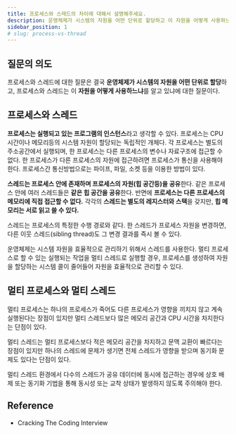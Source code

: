 ```yaml
---
title: 프로세스와 스레드의 차이에 대해서 설명해주세요.
description: 운영체제가 시스템의 자원을 어떤 단위로 할당하고 이 자원을 어떻게 사용하느냐에 대한 질문입니다.
sidebar_position: 1
# slug: process-vs-thread
---
```


## 질문의 의도

프로세스와 스레드에 대한 질문은 결국 **운영체제가 시스템의 자원을 어떤 단위로 할당**하고,
프로세스와 스레드는 이 **자원을 어떻게 사용하느냐**를 알고 있냐에 대한 질문이다.

## 프로세스와 스레드

**프로세스는 실행되고 있는 프로그램의 인스턴스**라고 생각할 수 있다.
프로세스는 CPU 시간이나 메모리등의 시스템 자원이 할당되는 독립적인 개체다.
각 프로세스는 별도의 주소공간에서 실행되며, 한 프로세스는 다른 프로세스의 변수나 자료구조에 접근할 수 없다.
한 프로세스가 다른 프로세스의 자원에 접근하려면 프로세스가 통신을 사용해야 한다.
프로세스간 통신방법으로는 파이프, 파일, 소켓 등을 이용한 방법이 있다.

**스레드는 프로세스 안에 존재하며 프로세스의 자원(힙 공간등)을 공유**한다.
같은 프로세스 안에 여러 스레드들은 **같은 힙 공간을 공유**한다.
반면에 **프로세스는 다른 프로세스의 메모리에 직접 접근할 수 없다.**
각각의 **스레드는 별도의 레지스터와 스택**을 갖지만, **힙 메모리는 서로 읽고 쓸 수 있다.**

스레드는 프로세스의 특정한 수행 경로와 같다.
한 스레드가 프로세스 자원을 변경하면, 다른 이웃 스레드(sibling thread)도 그 변경 결과를 즉시 볼 수 있다.

운영체제는 시스템 자원을 효율적으로 관리하기 위해서 스레드를 사용한다.
멀티 프로세스로 할 수 있는 실행되는 작업을 멀티 스레드로 실행할 경우, 프로세스를
생성하여 자원을 할당하는 시스템 콜이 줄어들어 자원을 효율적으로 관리할 수 있다.

## 멀티 프로세스와 멀티 스레드

멀티 프로세스는 하나의 프로세스가 죽어도 다른 프로세스가 영향을 끼치지 않고 계속 실행된다는 장점이 있지만
멀티 스레드보다 많은 메모리 공간과 CPU 시간을 차지한다는 단점이 있다.

멀티 스레드는 멀티 프로세스보다 적은 메모리 공간을 차지하고 문맥 교환이 빠르다는 장점이 있지만
하나의 스레드에 문제가 생기면 전체 스레드가 영향을 받으며 동기화 문제도 있다는 단점이 있다.

멀티 스레드 환경에서 다수의 스레드가 공유 데이터에 동시에 접근하는 경우에 상호 배제 또는 동기화 기법을 통해
동시성 또는 교착 상태가 발생하지 않도록 주의해야 한다.

## Reference

- Cracking The Coding Interview
